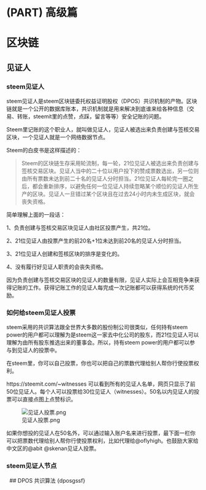 # (PART) 高级篇 {#gjp .unnumbered} 

# 区块链 {#qkl}
## 见证人 {#jzr}
### steem见证人{#steem_jzr}

steem见证人是steem区块链委托权益证明股权（DPOS）共识机制的产物。区块链就是一个公开的数据库账本，共识机制就是用来解决到底谁来给各种信息（交易、转账，steemit里的点赞，点踩，留言等等）安全记账的问题。

Steem里记账的这个职业人，就叫做见证人，见证人被选出来负责创建与签核交易区块，一个见证人就是一个网络数据节点。

Steem的白皮书是这样描述的：

>Steem的区块链生存采用轮流制，每一轮，21位见证人被选出来负责创建与签核交易区块。见证人当中的二十位以用户投下的赞成票数选出，另一位则由所有票数未达到前二十名的见证人分时担当。21位见证人每轮完一圈之后，都会重新排序，以避免任何一位见证人持续忽略某个顺位的见证人所生产的区块。见证人一旦错过某个区块且在过去24小时内未生成区块，就会丧失资格。

简单理解上面的一段话：

1、负责创建与签核交易区块见证人由社区投票产生，共21位。

2、21位见证人由投票产生的前20名+1位未达到前20名的见证人分时担当。

3、21位见证人创建和签核区块的排序是变化的。

4、没有履行好见证人职责的会丧失资格。

因为负责创建与签核交易区块的见证人的数量有限，见证人实际上会互相竞争来获得记账的工作。获得记账工作的见证人每完成一次记账都可以获得系统的代币奖励。

### 如何给steem见证人投票{#rhg_steem_jzrtp}

steem采用的共识算法跟全世界大多数的股份制公司很类似，任何持有steem power的用户都可以理解为是steem这一家去中化公司的股东，而21位见证人可以理解为由所有股东推选出来的董事会。所以，持有steem power的用户都可以参与到见证人的投票中。

在steem里，你可以自己投票，你也可以把自己的票数代理给别人帮你行使投票权利。

https://steemit.com/~witnesses 可以看到所有的见证人名单，网页只显示了前50位见证人。每个人可以投票给30位见证人（witnesses）。50名以内见证人的投票可以直接点图上点赞标识。

![见证人投票.png](https://steemitimages.com/DQmdd4nrxV2yhJeyZ2riSQShTupGXDxq1pjTVW92tksKtad/%E8%A7%81%E8%AF%81%E4%BA%BA%E6%8A%95%E7%A5%A8.png)

如果你想投的见证人在50名外，可以通过输入账户名来进行投票，最下面一栏你可以把票数代理给别人帮你行使投票权利，比如代理给@oflyhigh。也鼓励大家给中文区的@abit @skenan见证人投票。

### steem见证人节点
 
## DPOS 共识算法 {dposgssf}

